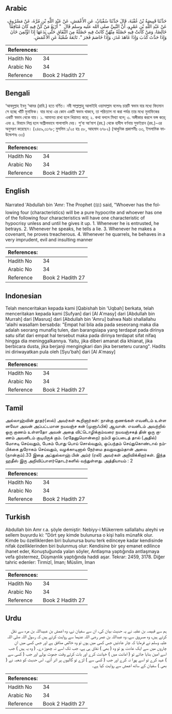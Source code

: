 ## Arabic


<div dir="rtl" lang="ar" style={{fontSize:'larger',backgroundColor:'#f8f9fa',padding:20}}>
حَدَّثَنَا قَبِيصَةُ بْنُ عُقْبَةَ، قَالَ حَدَّثَنَا سُفْيَانُ، عَنِ الأَعْمَشِ، عَنْ عَبْدِ اللَّهِ بْنِ مُرَّةَ، عَنْ مَسْرُوقٍ، عَنْ عَبْدِ اللَّهِ بْنِ عَمْرٍو، أَنَّ النَّبِيَّ صلى الله عليه وسلم قَالَ ‏ "‏ أَرْبَعٌ مَنْ كُنَّ فِيهِ كَانَ مُنَافِقًا خَالِصًا، وَمَنْ كَانَتْ فِيهِ خَصْلَةٌ مِنْهُنَّ كَانَتْ فِيهِ خَصْلَةٌ مِنَ النِّفَاقِ حَتَّى يَدَعَهَا إِذَا اؤْتُمِنَ خَانَ وَإِذَا حَدَّثَ كَذَبَ وَإِذَا عَاهَدَ غَدَرَ، وَإِذَا خَاصَمَ فَجَرَ ‏"‏‏.‏ تَابَعَهُ شُعْبَةُ عَنِ الأَعْمَشِ‏.‏
</div>
<div style={{backgroundColor:'#f8f9fa',padding:20, marginBottom: 10}}><table> <thead> <tr> <th>References:</th> <th></th> </tr> </thead> <tbody><tr><td>Hadith No</td><td>34</td></tr><tr><td>Arabic No</td><td>34</td></tr><tr><td>Reference</td><td>Book 2 Hadith 27</td></tr></tbody></table></div>

## Bengali


<div dir="ltr" lang="bn" style={{fontSize:'larger',backgroundColor:'#f8f9fa',padding:20}}>
‘আবদুল্লাহ ইবনু ‘আমর (রাযি.) হতে বর্ণিত। নবী সাল্লাল্লাহু আলাইহি ওয়াসাল্লাম বলেনঃ চারটি স্বভাব যার মধ্যে বিদ্যমান সে হচ্ছে খাঁটি মুনাফিক। যার মধ্যে এর কোন একটি স্বভাব থাকবে, তা পরিত্যাগ না করা পর্যন্ত তার মধ্যে মুনাফিকের একটি স্বভাব থেকে যায়। ১. আমানত রাখা হলে খিয়ানত করে; ২. কথা বললে মিথ্যা বলে; ৩. অঙ্গীকার করলে ভঙ্গ করে; এবং ৪. বিবাদে লিপ্ত হলে অশ্লীলভাবে গালাগালি দেয়। শু‘বা আ‘মাশ (রহ.) থেকে হাদীস বর্ণনায় সুফইয়ান (রহ.)-এর অনুসরণ করেছেন। (২৪৫৯,৩১৭৮; মুসলিম ১/২৫ হাঃ ৫৮, আহমাদ ৬৭৮২) (আধুনিক প্রকাশনীঃ ৩৩, ইসলামিক ফাউন্ডেশনঃ ৩৩)
</div>
<div style={{backgroundColor:'#f8f9fa',padding:20, marginBottom: 10}}><table> <thead> <tr> <th>References:</th> <th></th> </tr> </thead> <tbody><tr><td>Hadith No</td><td>34</td></tr><tr><td>Arabic No</td><td>34</td></tr><tr><td>Reference</td><td>Book 2 Hadith 27</td></tr></tbody></table></div>

## English


<div dir="ltr" lang="en" style={{fontSize:'larger',backgroundColor:'#f8f9fa',padding:20}}>
Narrated 'Abdullah bin 'Amr: The Prophet (ﷺ) said, "Whoever has the following four (characteristics) will be a pure hypocrite and whoever has one of the following four characteristics will have one characteristic of hypocrisy unless and until he gives it up. 1. Whenever he is entrusted, he betrays. 2. Whenever he speaks, he tells a lie. 3. Whenever he makes a covenant, he proves treacherous. 4. Whenever he quarrels, he behaves in a very imprudent, evil and insulting manner
</div>
<div style={{backgroundColor:'#f8f9fa',padding:20, marginBottom: 10}}><table> <thead> <tr> <th>References:</th> <th></th> </tr> </thead> <tbody><tr><td>Hadith No</td><td>34</td></tr><tr><td>Arabic No</td><td>34</td></tr><tr><td>Reference</td><td>Book 2 Hadith 27</td></tr></tbody></table></div>

## Indonesian


<div dir="ltr" lang="id" style={{fontSize:'larger',backgroundColor:'#f8f9fa',padding:20}}>
Telah menceritakan kepada kami [Qabishah bin 'Uqbah] berkata, telah menceritakan kepada kami [Sufyan] dari [Al A'masy] dari [Abdullah bin Murrah] dari [Masruq] dari [Abdullah bin 'Amru] bahwa Nabi shallallahu 'alaihi wasallam bersabda: "Empat hal bila ada pada seseorang maka dia adalah seorang munafiq tulen, dan barangsiapa yang terdapat pada dirinya satu sifat dari empat hal tersebut maka pada dirinya terdapat sifat nifaq hingga dia meninggalkannya. Yaitu, jika diberi amanat dia khianat, jika berbicara dusta, jika berjanji mengingkari dan jika berseteru curang". Hadits ini diriwayatkan pula oleh [Syu'bah] dari [Al A'masy]
</div>
<div style={{backgroundColor:'#f8f9fa',padding:20, marginBottom: 10}}><table> <thead> <tr> <th>References:</th> <th></th> </tr> </thead> <tbody><tr><td>Hadith No</td><td>34</td></tr><tr><td>Arabic No</td><td>34</td></tr><tr><td>Reference</td><td>Book 2 Hadith 27</td></tr></tbody></table></div>

## Tamil


<div dir="ltr" lang="ta" style={{fontSize:'larger',backgroundColor:'#f8f9fa',padding:20}}>
அல்லாஹ்வின் தூதர்(ஸல்) அவர்கள் கூறினார்கள்: நான்கு குணங்கள் எவனிடம் உள்ள னவோ அவன் அப்பட்டமான நயவஞ்ச கன் (முனாஃபிக்) ஆவான். எவனிடம் அவற்றில் ஒரு குணம் உள்ளதோ அவன் அதை விட்டொழிக்கும்வரை நயவஞ்சகத் தின் ஒரு குணம் அவனிடம் குடியிருக் கும். (ஏதேனுமொன்றை) நம்பி ஒப்படைத் தால் (அதில்) மோசடி செய்வதும், பேசும் போது பொய் சொல்வதும், ஒப்பந்தம் செய்துகொண்டால் நம்பிக்கை துரோகம் செய்வதும், வழக்காடினால் நேர்மை தவறுவதும்தான் அவை (நான்கும்).33 இதை அப்துல்லாஹ் பின் அம்ர் (ரலி) அவர்கள் அறிவிக்கிறார்கள். இந்த ஹதீஸ் இரு அறிவிப்பாளர்தொடர்களில் வந்துள்ளது. அத்தியாயம் : 2
</div>
<div style={{backgroundColor:'#f8f9fa',padding:20, marginBottom: 10}}><table> <thead> <tr> <th>References:</th> <th></th> </tr> </thead> <tbody><tr><td>Hadith No</td><td>34</td></tr><tr><td>Arabic No</td><td>34</td></tr><tr><td>Reference</td><td>Book 2 Hadith 27</td></tr></tbody></table></div>

## Turkish


<div dir="ltr" lang="tr" style={{fontSize:'larger',backgroundColor:'#f8f9fa',padding:20}}>
Abdullah bin Amr r.a. şöyle demiştir: Nebiyy-i Mükerrem sallallahu aleyhi ve sellem buyurdu ki: "Dört şey kimde bulunursa o kişi halis münafık olur. Kimde bu özelliklerden biri bulunursa bunu terk edinceye kadar kendisinde ni­fak özelliklerinden biri bulunmuş olur: Kendisine bir şey emanet edilince ihanet eder, Konuştuğunda yalan söyler, Antlaşma yaptığında antlaşmaya vefa göstermez, Düşmanlık yaptığında haddi aşar. Tekrar: 2459, 3178. Diğer tahric edenler: Tirmizî, İman; Müslim, İman
</div>
<div style={{backgroundColor:'#f8f9fa',padding:20, marginBottom: 10}}><table> <thead> <tr> <th>References:</th> <th></th> </tr> </thead> <tbody><tr><td>Hadith No</td><td>34</td></tr><tr><td>Arabic No</td><td>34</td></tr><tr><td>Reference</td><td>Book 2 Hadith 27</td></tr></tbody></table></div>

## Urdu


<div dir="rtl" lang="ur" style={{fontSize:'larger',backgroundColor:'#f8f9fa',padding:20}}>
ہم سے قبیصہ بن عقبہ نے یہ حدیث بیان کی، ان سے سفیان نے، وہ اعمش بن عبیداللہ بن مرہ سے نقل کرتے ہیں، وہ مسروق سے، وہ عبداللہ بن عمر رضی اللہ عنہما سے روایت کرتے ہیں کہ رسول اللہ صلی اللہ علیہ وسلم نے فرمایا کہ چار عادتیں جس کسی میں ہوں تو وہ خالص منافق ہے اور جس کسی میں ان چاروں میں سے ایک عادت ہو تو وہ ( بھی ) نفاق ہی ہے، جب تک اسے نہ چھوڑ دے۔ ( وہ یہ ہیں ) جب اسے امین بنایا جائے تو ( امانت میں ) خیانت کرے اور بات کرتے وقت جھوٹ بولے اور جب ( کسی سے ) عہد کرے تو اسے پورا نہ کرے اور جب ( کسی سے ) لڑے تو گالیوں پر اتر آئے۔ اس حدیث کو شعبہ نے ( بھی ) سفیان کے ساتھ اعمش سے روایت کیا ہے۔
</div>
<div style={{backgroundColor:'#f8f9fa',padding:20, marginBottom: 10}}><table> <thead> <tr> <th>References:</th> <th></th> </tr> </thead> <tbody><tr><td>Hadith No</td><td>34</td></tr><tr><td>Arabic No</td><td>34</td></tr><tr><td>Reference</td><td>Book 2 Hadith 27</td></tr></tbody></table></div>